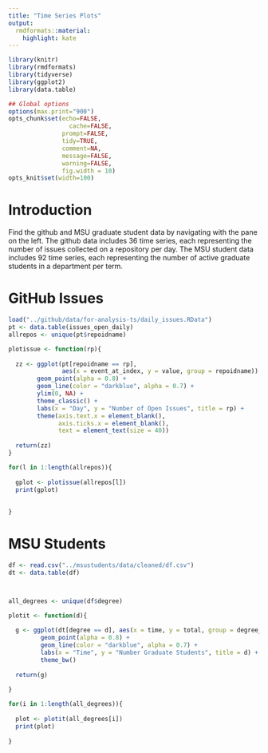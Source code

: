 ```yaml
---
title: "Time Series Plots"
output:
  rmdformats::material:
    highlight: kate
---
```


```r
library(knitr)
library(rmdformats)
library(tidyverse)
library(ggplot2)
library(data.table)

## Global options
options(max.print="900")
opts_chunk$set(echo=FALSE,
	             cache=FALSE,
               prompt=FALSE,
               tidy=TRUE,
               comment=NA,
               message=FALSE,
               warning=FALSE,
               fig.width = 10)
opts_knit$set(width=100)
```

# Introduction

Find the github and MSU graduate student data by navigating with the pane on the left. The github data includes 36 time series, each representing the number of issues collected on a repository per day. The MSU student data includes 92 time series, each representing the number of active graduate students in a department per term.

# GitHub Issues


```r

load("../github/data/for-analysis-ts/daily_issues.RData")
pt <- data.table(issues_open_daily)
allrepos <- unique(pt$repoidname)

plotissue <- function(rp){
  
  zz <- ggplot(pt[repoidname == rp],
               aes(x = event_at_index, y = value, group = repoidname)) + 
        geom_point(alpha = 0.8) + 
        geom_line(color = "darkblue", alpha = 0.7) + 
        ylim(0, NA) + 
        theme_classic() + 
        labs(x = "Day", y = "Number of Open Issues", title = rp) + 
        theme(axis.text.x = element_blank(),
              axis.ticks.x = element_blank(),
              text = element_text(size = 40)) 
 
  return(zz)
}

```



```r



for(l in 1:length(allrepos)){
  
  gplot <- plotissue(allrepos[l])
  print(gplot)
  
  
}

```



# MSU Students

```r

df <- read.csv("../msustudents/data/cleaned/df.csv")
dt <- data.table(df)



all_degrees <- unique(df$degree)

plotit <- function(d){
  
  g <- ggplot(dt[degree == d], aes(x = time, y = total, group = degree_id)) +
         geom_point(alpha = 0.8) + 
         geom_line(color = "darkblue", alpha = 0.7) + 
         labs(x = "Time", y = "Number Graduate Students", title = d) + 
         theme_bw()
  
  return(g)
  
}
```

```r
for(i in 1:length(all_degrees)){
  
  plot <- plotit(all_degrees[i])
  print(plot)
  
}
```



